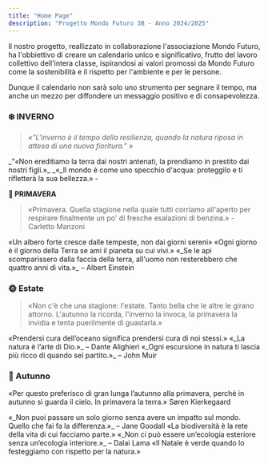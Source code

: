 ```yaml
---
title: "Home Page"
description: "Progetto Mondo Futuro 3B - Anno 2024/2025"
---
```


Il nostro progetto, reallizzato in collaborazione l'associazione Mondo Futuro, ha l'obbiettivo di creare un calendario unico e significativo, frutto del lavoro collettivo dell'intera classe, ispirandosi ai valori promossi da Mondo Futuro come la sostenibilità e il rispetto per l'ambiente e per le persone.

Dunque il calendario non sarà solo uno strumento per segnare il tempo, ma anche un mezzo per diffondere un messaggio positivo e di consapevolezza.

### **❄️ INVERNO**

> _«"L'inverno è il tempo della resilienza, quando la natura riposa in attesa di una nuova fioritura."_ ​_»_

<CardGroup cols="2">
  <Card title="GENNAIO " icon="snowman" color="#00bef9" horizontal href="/mesi/gennaio/gennaio">
    _"«Non ereditiamo la terra dai nostri antenati, la prendiamo in prestito dai nostri figli.»_
  </Card>
  <Card title="FEBBRAIO " icon="mountain-sun" color="#00bef9" horizontal href="/mesi/febbraio/febbraio">
    _«_Il mondo è come uno specchio d'acqua: proteggilo e ti rifletterà la sua bellezza.» - 
  </Card>
</CardGroup>

**🌱 PRIMAVERA**

> «Primavera. Quella stagione nella quale tutti corriamo all'aperto per respirare finalmente un po' di fresche esalazioni di benzina.» - Carletto Manzoni

<CardGroup cols="2">
  <Card title="MARZO" icon="seedling" color="#00bef9" horizontal href="/mesi/marzo/marzo">
    «Un albero forte cresce dalle tempeste, non dai giorni sereni»
  </Card>
  <Card title="APRILE" icon="earth-americas" color="#00bef9" horizontal href="/mesi/aprile/aprile">
    «Ogni giorno è il giorno della Terra se ami il pianeta su cui vivi.»
  </Card>
  <Card title="MAGGIO" icon="bee" color="#00bef9" horizontal href="https://mintlify.com/docs/content/components/accordions">
    «_Se le api scomparissero dalla faccia della terra, all'uomo non resterebbero che quattro anni di vita.»_ – Albert Einstein
  </Card>
</CardGroup>

### 🌞 Estate

> «Non c'è che una stagione: l'estate. Tanto bella che le altre le girano attorno. L'autunno la ricorda, l'inverno la invoca, la primavera la invidia e tenta puerilmente di guastarla.»

<CardGroup cols="2">
  <Card title="GIUGNO" icon="wave" color="#00bef9" horizontal href="https://mintlify.com/customers">
    «Prendersi cura dell’oceano significa prendersi cura di noi stessi.»
  </Card>
  <Card title="LUGLIO" icon="sun" color="#00bef9" horizontal>
    «_La natura è l’arte di Dio.»_ – Dante Alighieri
  </Card>
  <Card title="AGOSTO" icon="campground" color="#00bef9" horizontal>
    «_Ogni escursione in natura ti lascia più ricco di quando sei partito.»_ – John Muir
  </Card>
</CardGroup>

### 🍂 Autunno

«Per questo preferisco di gran lunga l’autunno alla primavera, perché in autunno si guarda il cielo. In primavera la terra.» Søren Kierkegaard

<CardGroup cols="2">
  <Card title="SETTEMBRE" icon="leaf-maple" color="#00bef9" horizontal>
    «_Non puoi passare un solo giorno senza avere un impatto sul mondo. Quello che fai fa la differenza.»_ – Jane Goodall
  </Card>
  <Card title="OTTOBRE" icon="mushroom" color="#00bef9" horizontal>
    «La biodiversità è la rete della vita di cui facciamo parte.»
  </Card>
  <Card title="NOVEMBRE " icon="trees" color="#00bef9" horizontal>
    «_Non ci può essere un’ecologia esteriore senza un’ecologia interiore.»_ – Dalai Lama
  </Card>
  <Card title="DICEMBRE" icon="cloud-snow" color="#00bef9" horizontal>
    «Il Natale è verde quando lo festeggiamo con rispetto per la natura.»
  </Card>
</CardGroup>